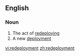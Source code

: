 ==English==

===Noun===
{{en-noun}}

# The act of [[redeploy]]ing
# A new [[deployment]]

[[vi:redeployment]]
[[zh:redeployment]]